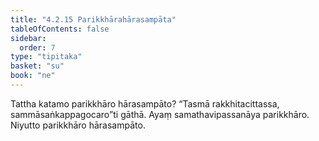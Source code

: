 ```yaml
---
title: "4.2.15 Parikkhārahārasampāta"
tableOfContents: false
sidebar:
  order: 7
type: "tipitaka"
basket: "su"
book: "ne"
---
```



<DynamicBreadcrumb />

<Division number="77" book="ne" bookNo="27" page="90">

<Paragraph number="537" book="ne">
Tattha katamo parikkhāro hārasampāto?
</Paragraph>

<Paragraph number="538" book="ne">
“Tasmā rakkhitacittassa, sammāsaṅkappagocaro”ti gāthā. Ayaṃ samathavipassanāya parikkhāro.

</Paragraph>
</Division>

<Paragraph number="539" type="center" book="ne">
Niyutto parikkhāro hārasampāto.
</Paragraph>
